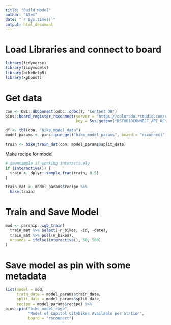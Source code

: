 ```yaml
---
title: "Build Model"
author: "Alex"
date: "`r Sys.time()`"
output: html_document
---
```


# Load Libraries and connect to board
```r
library(tidyverse)
library(tidymodels)
library(bikeHelpR)
library(xgboost)
```

# Get data
```r
con <- DBI::dbConnect(odbc::odbc(), "Content DB")
pins::board_register_rsconnect(server = "https://colorado.rstudio.com/rsc",
                               key = Sys.getenv("RSTUDIOCONNECT_API_KEY"))
```

```r
df <- tbl(con, "bike_model_data") 
model_params <- pins::pin_get("bike_model_params", board = "rsconnect")

train <- bike_train_dat(con, model_params$split_date)
```

Make recipe for model
```r
# downsample if working interactively
if (interactive()) {
  train <- dplyr::sample_frac(train, 0.5)
}

train_mat <- model_params$recipe %>%
  bake(train)
```

# Train and Save Model
```r
mod <- parsnip::xgb_train(
  train_mat %>% select(-n_bikes, -id, -date), 
  train_mat %>% pull(n_bikes), 
  nrounds = ifelse(interactive(), 50, 500)
)
```


# Save model as pin with some metadata
```r
list(model = mod,
     train_date = model_params$train_date, 
     split_date = model_params$split_date, 
     recipe = model_params$recipe) %>%
pins::pin("bike_model_rxgb", 
          "Model of Capitol Citybikes Available per Station", 
          board = "rsconnect")
```

